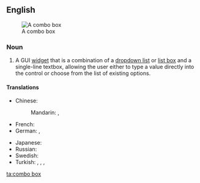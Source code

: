 ==English==
{{wikipedia}}
[[Image:Combo box example.PNG|thumb|A combo box]]

===Noun===
{{en-noun|sg=[[combo]] [[box]]|es}}

# {{graphical user interface}} A GUI [[widget]] that is a combination of a [[dropdown list]] or [[list box]] and a single-line textbox, allowing the user either to type a value directly into the control or choose from the list of existing options.

====Translations====
{{trans-top|GUI widget}}
* Chinese:
*: Mandarin: {{t|cmn|組合框|sc=Hani}}, {{t|cmn|组合框|tr=zǔhé kuāng|sc=Hani}}
* French: {{t-|fr|boîte combinée|f}}
* German: {{t-|de|Combobox|f}}, {{t-|de|Kombinationsfeld|n}}
{{trans-mid}}
* Japanese: {{t-|ja|コンボボックス|tr=konbobokkusu|sc=Jpan}}
* Russian: {{t-|ru|поле со списком|n|tr=póle so spískom|sc=Cyrl}}
* Swedish: {{t-|sv|kombinationsfält|n}}
* Turkish: {{t-|tr|açılan kutu}}, {{t-|tr|bileşik kutu}}, {{t-|tr|bileşim kutusu}}, {{t-|tr|karma kutu}}
{{trans-bottom}}

[[ta:combo box]]